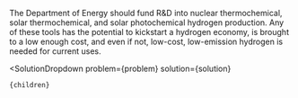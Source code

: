 

The Department of Energy should fund R&D into nuclear thermochemical, solar thermochemical, and solar photochemical hydrogen production. Any of these tools has the potential to kickstart a hydrogen economy, is brought to a low enough cost, and even if not, low-cost, low-emission hydrogen is needed for current uses.

  <SolutionDropdown 
    problem={problem} 
    solution={solution}
  >
    {children}
  </SolutionDropdown>